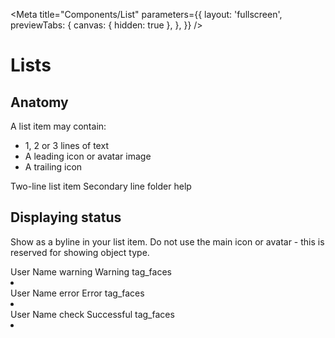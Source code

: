 
<Meta
  title="Components/List"
  parameters={{
    layout: 'fullscreen',
    previewTabs: {
      canvas: { hidden: true },
    },
  }}
/>

<style>
  {`
  .docs-story > div:first-of-type .innerZoomElementWrapper > div {
      border: none !important;
  }
  .docs-story mwc-list {
    margin: 0 auto;
    max-width: 30rem;
  }
  `}
</style>

# Lists

## Anatomy

A list item may contain:

- 1, 2 or 3 lines of text
- A leading icon or avatar image
- A trailing icon

<Canvas>
  <cv-list>
    <cv-list-item graphic="avatar" hasMeta twoline>
      <span>Two-line list item</span>
      <span slot="secondary">Secondary line</span>
      <cv-icon slot="graphic">folder</cv-icon>
      <cv-icon slot="meta">help</cv-icon>
    </cv-list-item>
  </cv-list>
</Canvas>

## Displaying status

Show as a byline in your list item. Do not use the main icon or avatar - this is reserved for showing object type.

<Canvas>
  <cv-list>
    <cv-list-item twoline graphic="avatar">
      <span>User Name</span>
      <span slot="secondary" class="status-caution">
        <cv-icon>warning</cv-icon>
        Warning
      </span>
      <cv-icon slot="graphic" class="inverted">
        tag_faces
      </cv-icon>
    </cv-list-item>
    <li divider role="separator"></li>
    <cv-list-item twoline graphic="avatar">
      <span>User Name</span>
      <span slot="secondary" class="status-negative">
        <cv-icon>error</cv-icon>
        Error
      </span>
      <cv-icon slot="graphic" class="inverted">
        tag_faces
      </cv-icon>
    </cv-list-item>
    <li divider role="separator"></li>
    <cv-list-item twoline graphic="avatar">
      <span>User Name</span>
      <span slot="secondary" class="status-positive">
        <cv-icon>check</cv-icon>
        Successful
      </span>
      <cv-icon slot="graphic" class="inverted">
        tag_faces
      </cv-icon>
    </cv-list-item>
    <li divider role="separator"></li>
  </cv-list>
</Canvas>
